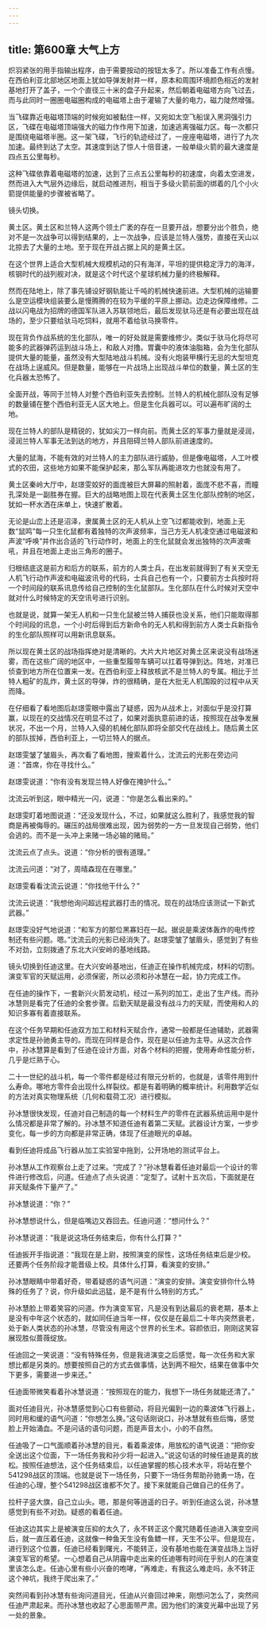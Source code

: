 ```yaml
---
---
---
```

title: 第600章 大气上方
---



炽羽紧张的用手指输出程序，由于需要按动的按钮太多了。所以准备工作有点慢。在西伯利亚北部地区地面上犹如导弹发射井一样，原本和周围环境颜色相近的发射基地打开了盖子，一个个直径三十米的盘子升起来，然后朝着电磁塔方向飞过去，而与此同时一圈圈电磁圈构成的电磁塔上由于灌输了大量的电力，磁力陡然增强。

当飞碟靠近电磁塔顶端的时候宛如被黏住一样，又宛如太空飞船误入黑洞强引力区，飞碟在电磁塔顶端强大的磁力作作用下加速，加速逃离强磁力区。每一次都只是围绕电磁塔半圈。这一架飞碟，飞行的轨迹经过了，一座座电磁塔，进行了九次加速。最终到达了太空。其速度到达了惊人十倍音速，一般单级火箭的最大速度是四点五公里每秒。

这种飞碟依靠着电磁塔的加速，达到了三点五公里每秒的初速度，向着太空进发，然而进入大气层外边缘后，就启动推进剂，相当于多级火箭前面的绑着的几个小火箭提供能量的步骤被省略了。

镜头切换。

黄土区。黄土区和兰特人这两个领土广袤的存在一旦要开战，想要分出个胜负，绝对不是一次战争可以得到结果的，上一次战争，应该是兰特人强势，直接在天山以北掠去了大量的土地。至于现在开战占据上风的是黄土区。

在这个世界上适合大型机械大规模机动的只有海洋，平坦的提供稳定浮力的海洋，核钢时代的战列舰对决，就是这个时代这个星球机械力量的终极解释。

然而在陆地上，除了事先铺设好钢轨能让千吨的机械快速前进。大型机械的运输要么是空运模块组装要么是慢腾腾的在较为平缓的平原上挪动。边走边保障维修。二战以闪电战为招牌的德国军队进入苏联领地后，最后发现驮马还是有必要出现在战场的，至少只要给驮马吃饲料，就用不着给驮马换零件。

现在背负作战系统的生化部队，唯一的好处就是需要维修少。类似于驮马化将尽可能多的武器弹药运到战斗场上，和敌人对撸。胃囊中的液体油脂箱，会为生化部队提供大量的能量，虽然没有大型陆地战斗机械。没有火炮装甲横行无忌的大型坦克在战场上逞威风。但是数量，能够在一片战场上出现战斗单位的数量，黄土区的生化兵器太恐怖了。

全面开战，等同于兰特人对整个西伯利亚失去控制。兰特人的机械化部队没有足够的数量铺在整个西伯利亚无人区大地上。但是生化兵器可以。可以遍布旷阔的土地。

现在兰特人的部队是精锐的，犹如尖刀一样向前。而黄土区的军事力量就是浸润，浸润兰特人军事无法到达的地方，并且阻碍兰特人部队前进速度的。

大量的鼠海，不能有效的对兰特人的主力部队进行威胁，但是像电磁塔，人工叶模式的农田，这些地方如果不能保护起来，那么军队再能进攻力也就没有用了。

黄土区秦岭大厅中，赵璟雯姣好的面庞被巨大屏幕的照射着，面庞不悲不喜，而瞳孔深处是一副胜券在握。巨大的战略地图上现在代表黄土区生化部队控制的地区，犹如一杯水洒在床单上，快速扩散着。

无论是山峦上还是沼泽，隶属黄土区的无人机从上空飞过都能收到，地面上无数“鼠鸣”每一只生化鼠都有着独特的次声波频率，当己方无人机凌空通过电磁波和声波“呼唤”并作出合适的飞行动作时，地面上的生化鼠就会发出独特的次声波嘶吼，并且在地面上走出三角形的圈子。

归根结底这是前方和后方的联系，前方的人类士兵，在出发前就得到了有关天空无人机飞行动作声波和电磁波讯号的代码，士兵自己也有一个，只要前方士兵按时将一个时间段的联系讯息传给自己控制的生化鼠部队。生化部队在什么时候对天空中就对什么时候特定的天空讯号进行识别。

也就是说，就算一架无人机和一只生化鼠被兰特人捕获也没关系，他们只能取得那个时间段的讯息，一个小时后得到后方新命令的无人机和得到前方人类士兵新指令的生化部队照样可以用新讯息联系。

所以现在黄土区的战场指挥绝对是清晰的。大片大片地区对黄土区来说没有战场迷雾，而在这些广阔的地区中，一些重型履带车辆可以扛着导弹到达。阵地，对准已侦查到地方所在位置来一发。在西伯利亚上释放核武不是兰特人的专属。相比于兰特人粗矿的乱炸，黄土区的导弹，炸的很精确，是在大批无人机围殴的过程中从天而降。

在仔细看了看地图后赵璟雯眼中露出了疑惑，因为从战术上，对面似乎是没打算赢，以现在的交战情况在明显不过了，如果对面执意前进的话，按照现在战争发展状况，不出一个月，兰特人入侵的机械化部队即将全部交代在战线上。随后黄土区的部队拔掉，西伯利亚上，一切兰特人的据点。

赵璟雯皱了皱眉头，再次看了看地图，搜索着什么，沈流云的光影在旁边问道：“首席，你在寻找什么。”

赵璟雯说道：“你有没有发现兰特人好像在掩护什么。”

沈流云听到这，眼中精光一闪，说道：“你是怎么看出来的。”

赵璟雯盯着地图说道：“还没发现什么，不过，如果就这么胜利了，我感觉我的智商是再被侮辱的。碾压的战局很难出现，因为弱势的一方一旦发现自己弱势，他们会逃的。而不是一头冲上来赌一场必输的赌局。”

沈流云点了点头。说道：“你分析的很有道理。”

沈流云问道：“对了，周晴森现在在哪里。”

赵璟雯看看沈流云说道：“你找他干什么？”

沈流云说道：“我想他询问超远程武器打击的情况。现在的战场应该测试一下新式武器。”

赵璟雯没好气地说道：“和军方的那位黑寡妇在一起。据说是乘波体轰炸的电传控制还有些问题。嗯。”沈流云的光影已经消失了。赵璟雯皱了皱眉头，感觉到了有些不对劲，立刻拨通了东北大兴安岭的基地线路。

镜头切换到任迪这里。在大兴安岭基地出，任迪正在操作机械完成，材料的切割。演变军官的天赋运用，必须保密，所以必须和孙冰慧在一起，协力完成工作。

在任迪的操作下，一套新兴火箭发动机，经过一系列的加工，走出了生产线。而孙冰慧则是看完了任迪的全套步骤。后勤天赋是最没有战斗力的天赋，而使用和人的知识多寡有着直接联系。

在这个任务早期和任迪双方加工和材料天赋合作，通常一般都是任迪辅助，武器需求定性是孙驰勇主导的。而现在同样是合作，现在是以任迪为主导。从这次合作中，孙冰慧算是看到了任迪在设计方面，对各个材料的把握，使用寿命性能分析，几乎是烂熟于心。

二十一世纪的战斗机，每一个零件都是经过有限元分析的，也就是，该零件用到什么寿命。哪地方零件会出现什么样裂纹。都是有着明确的概率统计。利用数学近似的方法对真实物理系统（几何和载荷工况）进行模拟。

孙冰慧很快发现，任迪对自己制造的每一个材料生产的零件在武器系统运用中是什么情况都是非常了解的。孙冰慧不知道任迪有着第二天赋。武器设计方案，一步步变化，每一步的方向都是非常正确，体现了任迪眼光的卓越。

看到任迪将成品飞行器从加工实验室中拖到，公开场地的测试平台上。

孙冰慧从工作观察台上走了过来。“完成了？”孙冰慧看着任迪对最后一个设计的零件进行修改后，问道。任迪点了点头说道：“定型了。试射十五次后，下面就是在非天赋条件下量产了。”

孙冰慧说道：“你？”

孙冰慧想说什么，但是临嘴边又吞回去。任迪问道：“想问什么？”

孙冰慧说道：“我是说这场任务结束后，你有什么打算？”

任迪扳开手指说道：“我现在是上尉，按照演变的尿性，这场任务结束后是少校。还要两个任务阶段才能晋级上校。具体什么打算，看演变的安排。”

孙冰慧眼睛中带着好奇，带着疑惑的语气问道：“演变的安排。演变安排你什么特殊的任务了？说，你升级如此迅猛，是不是有什么特别的方式。”

孙冰慧脸上带着笑容的问道。作为演变军官，凡是没有到达最后的衰老期，基本上是没有中年这个状态的，就如同任迪当年一样，仅仅是在最后二十年内突然衰老，处于新人类状态的孙冰慧，尽管没有用这个世界的长生术。容颜依旧，刚刚这笑容展现胜似蔷薇绽放。

任迪回之一笑说道：“没有特殊任务，但是我进演变之后感觉，每一次任务和大家想比都是另类的。想要按照自己的方式去做事情，达到两不相欠，结果在做事中欠下更多，需要进一步来还。”

任迪面带微笑看着孙冰慧说道：“按照现在的能力，我想下一场任务就能还清了。”

面对任迪目光，孙冰慧感觉到心口有些颤动，将目光偏到一边的乘波体飞行器上，同时用和缓的语气问道：“你想怎么换。”这句话刚说口，孙冰慧就有些后悔，感觉脸上开始涌血。不是问话的语句问题，而是声音太小，小的不自然。

任迪吸了一口气面顺着孙冰慧的目光，看着乘波体，用放松的语气说道：“把你安全送出这个位面，下一场任务我和孙少将一起进入。”说这句话的时候任迪是真的放松。按照任迪想法，这个任务结束后，以任迪掌握的核心技术水平，将站在整个541298战区的顶端。也就是说下一场任务，只要下一场任务帮助孙驰勇一场，在任迪的心理，整个541298战区谁都不欠了。接下来就能自己做自己的任务了。

拉杆子竖大旗，自己立山头。嗯，那是何等逍遥的日子。听到任迪这么说，孙冰慧感觉到有些不对劲。疑惑的看着任迪。

任迪这边其实上是被演变压抑的太久了，永不转正这个魔咒随着任迪进入演变空间后，就一直压着任迪，这就像一种鱼天生没有鱼鳔一样，天生不公平。但是现在，进行到这个位置，任迪已经看到曙光，不能转正，没有基地也能在演变战场上当好演变军官的希望。一心想着自己从阴霾中走出来的任迪哪有时间在乎别人的在演变里该怎么走。任迪心里有些小兴奋的咆哮，“再难走，有我这么难走吗，永不转正这个神坑，我终于爬出来了。”

突然间看到孙冰慧有些询问道目光，任迪从兴奋回过神来，刚想问怎么了，突然间任迪严肃起来。而孙冰慧也收起了心思面带严肃。因为他们的演变光幕中出现了另一处的景象。